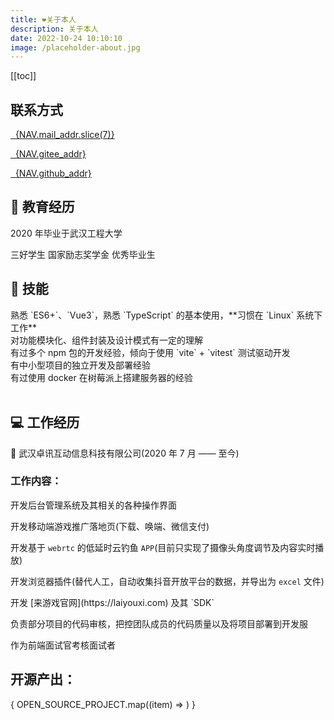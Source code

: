 ```yaml
---
title: ❤️关于本人
description: 关于本人
date: 2022-10-24 10:10:10
image: /placeholder-about.jpg
---
```


[[toc]]

## <div class="i-flat-color-icons-contacts text-3xl"></div> 联系方式

<p>
  <a href={NAV.mail_addr} title="邮件联系">
    <div class="i-icon-park-send-email text-xl"></div>&nbsp;&nbsp;{NAV.mail_addr.slice(7)}
  </a>
</p>

<p>
  <a target="_blank" title="gitee" href={NAV.gitee_addr}>
    <div class="i-simple-icons-gitee text-xl"></div>&nbsp;&nbsp;{NAV.gitee_addr}
  </a>
</p>

<p>
  <a target="_blank" title="github" href={NAV.github_addr}>
    <div class="i-ci-github text-xl"></div>&nbsp;&nbsp;{NAV.github_addr}
  </a>
</p>

## 📝 教育经历

<div class="i-fa-solid-user-graduate text-xl"></div> 2020 年毕业于武汉工程大学

<tag class="mr-2 p-2 bg-green-100 text-green-600 shadow"> 三好学生 </tag>
<tag class="mr-2 p-2 bg-yellow-100 text-yellow-600 shadow" type="warning"> 国家励志奖学金 </tag>
<tag class="mr-2 p-2 bg-blue-100 text-blue-600 shadow" type="info"> 优秀毕业生 </tag>

## 🔧 技能

<div class="i-game-icons-skills text-xl"></div> 熟悉 `ES6+`、`Vue3`，熟悉 `TypeScript` 的基本使用，**习惯在 `Linux` 系统下工作**

<div class="i-ant-design-api-twotone text-xl"></div> 对功能模块化、组件封装及设计模式有一定的理解

<div class="i-vscode-icons-file-type-testts text-xl"></div> 有过多个 npm 包的开发经验，倾向于使用 `vite` + `vitest` 测试驱动开发

<div class="i-eos-icons-deploy text-xl"></div> 有中小型项目的独立开发及部署经验

<div class="i-mdi-server-network text-xl"></div> 有过使用 docker 在树莓派上搭建服务器的经验

<div class="flex flex-wrap gap-10 mt-8 text-6xl">
  <div class="hover:scale-110 transition duration-200 i-logos-javascript" title="Javascript"></div>
  <div class="hover:scale-110 transition duration-200 i-logos-html-5" title="HTML5"></div>
  <div class="hover:scale-110 transition duration-200 i-logos-css-3" title="CSS3"></div>
  <div class="hover:scale-110 transition duration-200 i-logos-vue" title="Vue3"></div>
  <div class="hover:scale-110 transition duration-200 i-logos-unocss" title="UnoCSS"></div>
  <div class="hover:scale-110 transition duration-200 i-logos-typescript-icon" title="TypeScript"></div>
  <div class="hover:scale-110 transition duration-200 i-logos-vitejs" title="Vite"></div>
  <div class="hover:scale-110 transition duration-200 i-logos-vitest" title="Vitest"></div>
  <div class="hover:scale-110 transition duration-200 i-logos-nodejs-icon" title="NodeJS"></div>
  <div class="hover:scale-110 transition duration-200 i-logos-nuxt-icon" title="Nuxt3"></div>
  <div class="hover:scale-110 transition duration-200 i-logos-astro" title="Astro"></div>
  <div class="hover:scale-110 transition duration-200 i-logos-lit-icon" title="Lit"></div>
  <div class="hover:scale-110 transition duration-200 i-logos-raspberry-pi" title="RaspberryPI"></div>
  <div class="hover:scale-110 transition duration-200 i-logos-linux-tux" title="Linux"></div>
  <div class="hover:scale-110 transition duration-200 i-logos-nginx" title="Nginx"></div>
  <div class="hover:scale-110 transition duration-200 i-logos-docker-icon" title="Docker"></div>
</div>

<br />


## 💻️ 工作经历

🏢 武汉卓讯互动信息科技有限公司(2020 年 7 月 —— 至今)

### 工作内容：

<span class="i-dashicons-admin-home text-xl"></span> 开发后台管理系统及其相关的各种操作界面

<span class="i-fontisto-mobile text-xl"></span> 开发移动端游戏推广落地页(下载、唤端、微信支付)

<span class="i-logos-webrtc text-xl"></span> 开发基于 `webrtc` 的低延时云钓鱼 `APP`(目前只实现了摄像头角度调节及内容实时播放)

<span class="i-material-symbols-extension text-xl"></span> 开发浏览器插件(替代人工，自动收集抖音开放平台的数据，并导出为 `excel` 文件)

<p class="font-bold"><span class="i-gg-website text-xl"></span> 开发 [来游戏官网](https://laiyouxi.com) 及其 `SDK`</p>

<span class="i-simple-icons-codereview text-xl"></span> 负责部分项目的代码审核，把控团队成员的代码质量以及将项目部署到开发服

<span class="i-carbon-user-identification text-xl"></span> 作为前端面试官考核面试者

## <div class="i-mdi-open-source-initiative text-3xl"></div> 开源产出：

<div class="grid grid-cols-2 gap-x-10">
{
  OPEN_SOURCE_PROJECT.map((item) => <Project {...item} />)
}
</div>
